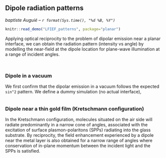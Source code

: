 ## Dipole radiation patterns
_baptiste Auguié -- `r format(Sys.time(), "%d %B, %Y")`_
```r
knitr::read_demo("LFIEF_patterns", package="planar")
```
Applying optical reciprocity to the problem of dipolar emission near a planar interface, we can obtain the radiation pattern (intensity vs angle) by modelling the near-field at the dipole location for plane-wave illumination at a range of incident angles.

```r
```

```r
```

### Dipole in a vacuum

We first confirm that the dipolar emission in a vacuum follows the expected `sin^2` pattern. We define a dummy simulation (no actual interface),

```r
```

### Dipole near a thin gold film (Kretschmann configuration)

In the Kretschmann configuration, molecules situated on the air side will radiate predominantly in a narrow cone of angles, associated with the excitation of surface plasmon-polaritons (SPPs) radiating into the glass substrate. By reciprocity, the field enhancement experienced by a dipole near the metal layer is also obtained for a narrow range of angles where conservation of in-plane momentum between the incident light and the SPPs is satisfied.

```r
```



